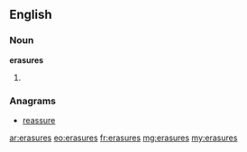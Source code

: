 ==English==

===Noun===
'''erasures'''

# {{plural of|[[erasure]]}}

===Anagrams===
* [[reassure#English|reassure]]

[[ar:erasures]]
[[eo:erasures]]
[[fr:erasures]]
[[mg:erasures]]
[[my:erasures]]
